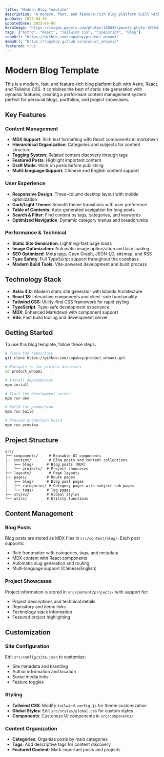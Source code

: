 ```yaml
---
title: "Modern Blog Template"
description: "A modern, fast, and feature-rich blog platform built with Astro, React, and Tailwind CSS."
pubDate: 2023-04-10
updatedDate: 2025-06-09
heroImage: "https://images.pexels.com/photos/196644/pexels-photo-196644.jpeg"
tags: ["Astro", "React", "Tailwind CSS", "TypeScript", "Blog"]
repoUrl: "https://github.com/copyboy/product_whoami"
demoUrl: "https://copyboy.github.io/product_whoami/"
featured: true
---
```


# Modern Blog Template

This is a modern, fast, and feature-rich blog platform built with Astro, React, and Tailwind CSS. It combines the best of static site generation with dynamic features, creating a performant content management system perfect for personal blogs, portfolios, and project showcases.

## Key Features

### Content Management
- **MDX Support**: Rich text formatting with React components in markdown
- **Hierarchical Organization**: Categories and subjects for content structure
- **Tagging System**: Related content discovery through tags
- **Featured Posts**: Highlight important content
- **Draft Mode**: Work on posts before publishing
- **Multi-language Support**: Chinese and English content support

### User Experience
- **Responsive Design**: Three-column desktop layout with mobile optimization
- **Dark/Light Theme**: Smooth theme transitions with user preference
- **Table of Contents**: Auto-generated navigation for long posts
- **Search & Filter**: Find content by tags, categories, and keywords
- **Optimized Navigation**: Dynamic category menus and breadcrumbs

### Performance & Technical
- **Static Site Generation**: Lightning-fast page loads
- **Image Optimization**: Automatic image optimization and lazy loading
- **SEO Optimized**: Meta tags, Open Graph, JSON-LD, sitemap, and RSS
- **Type Safety**: Full TypeScript support throughout the codebase
- **Modern Build Tools**: Vite-powered development and build process

## Technology Stack

- **Astro 4.0**: Modern static site generator with Islands Architecture
- **React 18**: Interactive components and client-side functionality
- **Tailwind CSS**: Utility-first CSS framework for rapid styling
- **TypeScript**: Type-safe development experience
- **MDX**: Enhanced Markdown with component support
- **Vite**: Fast build tooling and development server

## Getting Started

To use this blog template, follow these steps:

```bash
# Clone the repository
git clone https://github.com/copyboy/product_whoami.git

# Navigate to the project directory
cd product_whoami

# Install dependencies
npm install

# Start the development server
npm run dev

# Build for production
npm run build

# Preview production build
npm run preview
```

## Project Structure

```
src/
├── components/     # Reusable UI components
├── content/        # Blog posts and content collections
│   ├── blog/      # Blog posts (MDX)
│   └── projects/  # Project showcases
├── layouts/        # Page layouts
├── pages/         # Route pages
│   ├── blog/      # Blog post pages
│   ├── categories/ # Category pages with subject sub-pages
│   └── tags/      # Tag pages
├── styles/        # Global styles
└── utils/         # Utility functions
```

## Content Management

### Blog Posts
Blog posts are stored as MDX files in `src/content/blog/`. Each post supports:
- Rich frontmatter with categories, tags, and metadata
- MDX content with React components
- Automatic slug generation and routing
- Multi-language support (Chinese/English)

### Project Showcases
Project information is stored in `src/content/projects/` with support for:
- Project descriptions and technical details
- Repository and demo links
- Technology stack information
- Featured project highlighting

## Customization

### Site Configuration
Edit `src/config/site.json` to customize:
- Site metadata and branding
- Author information and location
- Social media links
- Feature toggles

### Styling
- **Tailwind CSS**: Modify `tailwind.config.js` for theme customization
- **Global Styles**: Edit `src/styles/global.css` for custom styles
- **Components**: Customize UI components in `src/components/`

### Content Organization
- **Categories**: Organize posts by main categories
- **Tags**: Add descriptive tags for content discovery
- **Featured Content**: Mark important posts and projects 